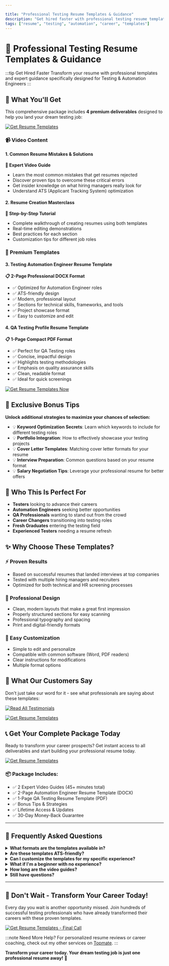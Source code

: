```yaml
---

title: "Professional Testing Resume Templates & Guidance"
description: "Get hired faster with professional testing resume templates, expert guidance videos, and proven strategies for Testing & Automation Engineers"
tags: ["resume", "testing", "automation", "career", "templates"]
---
```


# 🎯 Professional Testing Resume Templates & Guidance

:::tip Get Hired Faster
Transform your resume with professional templates and expert guidance specifically designed for Testing & Automation Engineers
:::

## 🚀 What You'll Get

This comprehensive package includes **4 premium deliverables** designed to help you land your dream testing job:

[![Get Resume Templates](https://img.shields.io/badge/Get%20Templates-Professional%20Resume%20Package-blue?style=for-the-badge)](https://topmate.io/gauravkhurana/1531777?utm_source=public_profile&utm_campaign=gauravkhurana)

### 📹 Video Content

#### 1. Common Resume Mistakes & Solutions
**🎥 Expert Video Guide**
- Learn the most common mistakes that get resumes rejected
- Discover proven tips to overcome these critical errors
- Get insider knowledge on what hiring managers really look for
- Understand ATS (Applicant Tracking System) optimization

#### 2. Resume Creation Masterclass
**🎥 Step-by-Step Tutorial**
- Complete walkthrough of creating resumes using both templates
- Real-time editing demonstrations
- Best practices for each section
- Customization tips for different job roles

### 📄 Premium Templates

#### 3. Testing Automation Engineer Resume Template
**📋 2-Page Professional DOCX Format**
- ✅ Optimized for Automation Engineer roles
- ✅ ATS-friendly design
- ✅ Modern, professional layout
- ✅ Sections for technical skills, frameworks, and tools
- ✅ Project showcase format
- ✅ Easy to customize and edit

#### 4. QA Testing Profile Resume Template
**📋 1-Page Compact PDF Format**
- ✅ Perfect for QA Testing roles
- ✅ Concise, impactful design
- ✅ Highlights testing methodologies
- ✅ Emphasis on quality assurance skills
- ✅ Clean, readable format
- ✅ Ideal for quick screenings

[![Get Resume Templates Now](https://img.shields.io/badge/Get%20Templates%20Now-Start%20Your%20Career%20Transformation-green?style=for-the-badge)](https://topmate.io/gauravkhurana/1531777?utm_source=public_profile&utm_campaign=gauravkhurana)

## 🎁 Exclusive Bonus Tips

**Unlock additional strategies to maximize your chances of selection:**

- 💡 **Keyword Optimization Secrets**: Learn which keywords to include for different testing roles
- 💡 **Portfolio Integration**: How to effectively showcase your testing projects
- 💡 **Cover Letter Templates**: Matching cover letter formats for your resume
- 💡 **Interview Preparation**: Common questions based on your resume format
- 💡 **Salary Negotiation Tips**: Leverage your professional resume for better offers

## 🎯 Who This Is Perfect For

- **Testers** looking to advance their careers
- **Automation Engineers** seeking better opportunities  
- **QA Professionals** wanting to stand out from the crowd
- **Career Changers** transitioning into testing roles
- **Fresh Graduates** entering the testing field
- **Experienced Testers** needing a resume refresh

## ✨ Why Choose These Templates?

### ⚡ Proven Results
- Based on successful resumes that landed interviews at top companies
- Tested with multiple hiring managers and recruiters
- Optimized for both technical and HR screening processes

### 🎨 Professional Design
- Clean, modern layouts that make a great first impression
- Properly structured sections for easy scanning
- Professional typography and spacing
- Print and digital-friendly formats

### 🔧 Easy Customization
- Simple to edit and personalize
- Compatible with common software (Word, PDF readers)
- Clear instructions for modifications
- Multiple format options

## 💼 What Our Customers Say

Don't just take our word for it - see what professionals are saying about these templates:

[![Read All Testimonials](https://img.shields.io/badge/Read%20All%20Testimonials-Success%20Stories-orange?style=for-the-badge)](./testimonials)

[![Get Resume Templates](https://img.shields.io/badge/Get%20Templates-Join%20Successful%20Professionals-red?style=for-the-badge)](https://topmate.io/gauravkhurana/1531777?utm_source=public_profile&utm_campaign=gauravkhurana)

## 📞 Get Your Complete Package Today

Ready to transform your career prospects? Get instant access to all deliverables and start building your professional resume today.

[![Get Resume Templates](https://img.shields.io/badge/Get%20Templates-Professional%20Resume%20Package-blue?style=for-the-badge)](https://topmate.io/gauravkhurana/1531777?utm_source=public_profile&utm_campaign=gauravkhurana)

### 📦 Package Includes:
- ✅ 2 Expert Video Guides (45+ minutes total)
- ✅ 2-Page Automation Engineer Resume Template (DOCX)
- ✅ 1-Page QA Testing Resume Template (PDF)
- ✅ Bonus Tips & Strategies
- ✅ Lifetime Access & Updates
- ✅ 30-Day Money-Back Guarantee

---

## 🤔 Frequently Asked Questions

<details>
<summary><strong>What formats are the templates available in?</strong></summary>

The Automation Engineer template comes in DOCX format (Microsoft Word compatible), and the QA Testing template comes in PDF format. Both are easily editable and printable.
</details>

<details>
<summary><strong>Are these templates ATS-friendly?</strong></summary>

Yes! Both templates are specifically designed to pass through Applicant Tracking Systems (ATS) while maintaining a professional appearance.
</details>

<details>
<summary><strong>Can I customize the templates for my specific experience?</strong></summary>

Absolutely! The templates are designed to be easily customizable. The video guides show you exactly how to modify them for your unique background and target roles.
</details>

<details>
<summary><strong>What if I'm a beginner with no experience?</strong></summary>

The templates and guidance are perfect for all experience levels. We include specific sections and tips for highlighting education, projects, and transferable skills for entry-level positions.
</details>

<details>
<summary><strong>How long are the video guides?</strong></summary>

The complete video package includes over 45 minutes of expert guidance, broken down into digestible segments covering mistakes, solutions, and template usage.
</details>

<details>
<summary><strong>Still have questions?</strong></summary>

Check out our [detailed testimonials](./testimonials) to see how these templates have helped other professionals, or get your templates now and start your career transformation today!
</details>

---

## 🚀 Don't Wait - Transform Your Career Today!

Every day you wait is another opportunity missed. Join hundreds of successful testing professionals who have already transformed their careers with these proven templates.

[![Get Resume Templates - Final Call](https://img.shields.io/badge/Get%20Templates-Transform%20Your%20Career%20NOW-purple?style=for-the-badge&logo=rocket)](https://topmate.io/gauravkhurana/1531777?utm_source=public_profile&utm_campaign=gauravkhurana)

:::note Need More Help?
For personalized resume reviews or career coaching, check out my other services on [Topmate](https://topmate.io/gauravkhurana).
:::

**Transform your career today. Your dream testing job is just one professional resume away!** 🚀